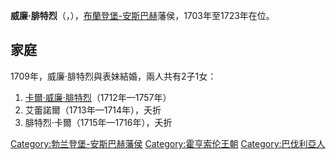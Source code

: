 {{Multiple issues|
{{Expand language|1=en|time=2021-01-27T07:36:02+00:00}}
{{Unreferenced|time=2021-01-27T07:36:02+00:00}}
}}
{{Infobox noble
| name        = 威廉·腓特烈
| image       = WilliamFrederickBrandenburgAnsbach.jpg
| succession  = 布蘭登堡-安斯巴赫藩侯
| reign       = 1703年 — 1723年
| predecessor = [[格奧爾格·腓特烈二世|格奧爾格·腓特烈二世]]
| successor   = [[卡爾·威廉·腓特烈|卡爾·威廉·腓特烈]]
| birth_date  = {{birth_date|1686|1|8|df=yes}}
| birth_place = [[安斯巴赫|安斯巴赫]]
| death_date  = {{death date and age|1723|1|7|1686|1|8|df=yes}}
| death_place = [[下賴興巴赫|下賴興巴赫]]
| noble family= [[霍亨索倫王朝|霍亨索倫王朝]]
| father      = [[約翰·腓特烈_(布蘭登堡-安斯巴赫)|約翰·腓特烈]]
| mother      = [[艾蕾諾爾·厄德穆特_(薩克森-艾森納赫)|艾蕾諾爾·厄德穆特]]
}}
'''威廉·腓特烈'''（{{lang-de|Wilhelm Friedrich}}，{{bd|1686年|1月8日|1723年|1月7日}}），[[布蘭登堡-安斯巴赫|布蘭登堡-安斯巴赫]]藩侯，1703年至1723年在位。

== 家庭 ==
1709年，威廉·腓特烈與表妹{{le|克莉絲蒂安妮·夏洛特|Christiane Charlotte of Württemberg-Winnental}}結婚，兩人共有2子1女：
# [[卡爾·威廉·腓特烈|卡爾·威廉·腓特烈]]（1712年—1757年）
# 艾蕾諾爾（1713年—1714年），夭折
# 腓特烈·卡爾（1715年—1716年），夭折

{{DEFAULTSORT: Wilhelm Friedrich}}
[[Category:勃兰登堡-安斯巴赫藩侯|Category:勃兰登堡-安斯巴赫藩侯]]
[[Category:霍亨索伦王朝|Category:霍亨索伦王朝]]
[[Category:巴伐利亞人|Category:巴伐利亞人]]